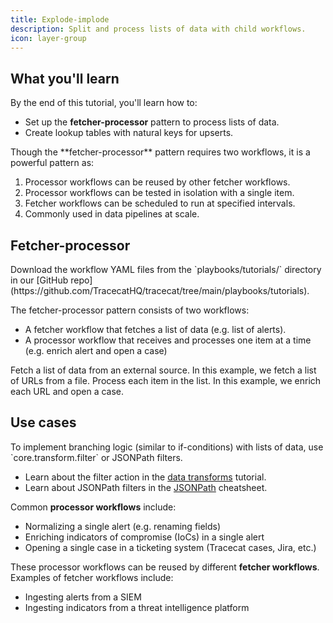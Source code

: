 ```yaml
---
title: Explode-implode
description: Split and process lists of data with child workflows.
icon: layer-group
---
```


## What you'll learn

By the end of this tutorial, you'll learn how to:

- Set up the **fetcher-processor** pattern to process lists of data.
- Create lookup tables with natural keys for upserts.

<Info>
  Though the **fetcher-processor** pattern requires two workflows, it is a powerful pattern as:

  1. Processor workflows can be reused by other fetcher workflows.
  2. Processor workflows can be tested in isolation with a single item.
  3. Fetcher workflows can be scheduled to run at specified intervals.
  4. Commonly used in data pipelines at scale.
</Info>

## Fetcher-processor

<Note>
  Download the workflow YAML files from the `playbooks/tutorials/` directory in our [GitHub repo](https://github.com/TracecatHQ/tracecat/tree/main/playbooks/tutorials).
</Note>

The fetcher-processor pattern consists of two workflows:
- A fetcher workflow that fetches a list of data (e.g. list of alerts).
- A processor workflow that receives and processes one item at a time (e.g. enrich alert and open a case)

<Steps>
  <Step title="Fetcher workflow" icon="layer-group">
    Fetch a list of data from an external source.
    In this example, we fetch a list of URLs from a file.
  </Step>
  <Step title="Processor workflow" icon="">
    Process each item in the list.
    In this example, we enrich each URL and open a case.
  </Step>
</Steps>

## Use cases

<Tip>
  To implement branching logic (similar to if-conditions) with lists of data, use `core.transform.filter` or JSONPath filters.

  - Learn about the filter action in the [data transforms](/tutorials/data-transforms#filter) tutorial.
  - Learn about JSONPath filters in the [JSONPath](/cheatsheet/jsonpath#basic-filters) cheatsheet.
</Tip>

Common **processor workflows** include:

- Normalizing a single alert (e.g. renaming fields)
- Enriching indicators of compromise (IoCs) in a single alert
- Opening a single case in a ticketing system (Tracecat cases, Jira, etc.)

These processor workflows can be reused by different **fetcher workflows**.
Examples of fetcher workflows include:

- Ingesting alerts from a SIEM
- Ingesting indicators from a threat intelligence platform
